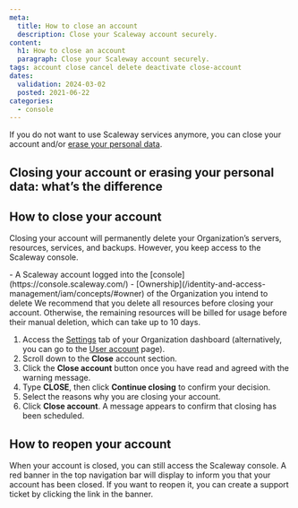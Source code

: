 ```yaml
---
meta:
  title: How to close an account
  description: Close your Scaleway account securely.
content:
  h1: How to close an account
  paragraph: Close your Scaleway account securely.
tags: account close cancel delete deactivate close-account
dates:
  validation: 2024-03-02
  posted: 2021-06-22
categories:
  - console
---
```


If you do not want to use Scaleway services anymore, you can close your account and/or [erase your personal data](/console/account/how-to/manage-my-personal-data-gdpr/#how-to-erase-your-account-and-personal-data). 

## Closing your account or erasing your personal data: what’s the difference

<Macro id="close-vs-erase" />

## How to close your account

Closing your account will permanently delete your Organization’s servers, resources, services, and backups. However, you keep access to the Scaleway console. 

<Macro id="requirements" />
- A Scaleway account logged into the [console](https://console.scaleway.com/)
- [Ownership](/identity-and-access-management/iam/concepts/#owner) of the Organization you intend to delete

<Message type="note">
  We recommend that you delete all resources before closing your account. Otherwise, the remaining resources will be billed for usage before their manual deletion, which can take up to 10 days.
</Message>



1. Access the [Settings](https://console.scaleway.com/organization/settings/) tab of your Organization dashboard (alternatively, you can go to the [User account](https://console.scaleway.com/account/profile/) page).
2. Scroll down to the **Close** account section.
3. Click the **Close account** button once you have read and agreed with the warning message.
4. Type **CLOSE**, then click **Continue closing** to confirm your decision.
5. Select the reasons why you are closing your account.
6. Click **Close account**. A message appears to confirm that closing has been scheduled.

## How to reopen your account

When your account is closed, you can still access the Scaleway console. A red banner in the top navigation bar will display to inform you that your account has been closed. If you want to reopen it, you can create a support ticket by clicking the link in the banner. 

 <Lightbox src="closed-account.webp" alt="" />
